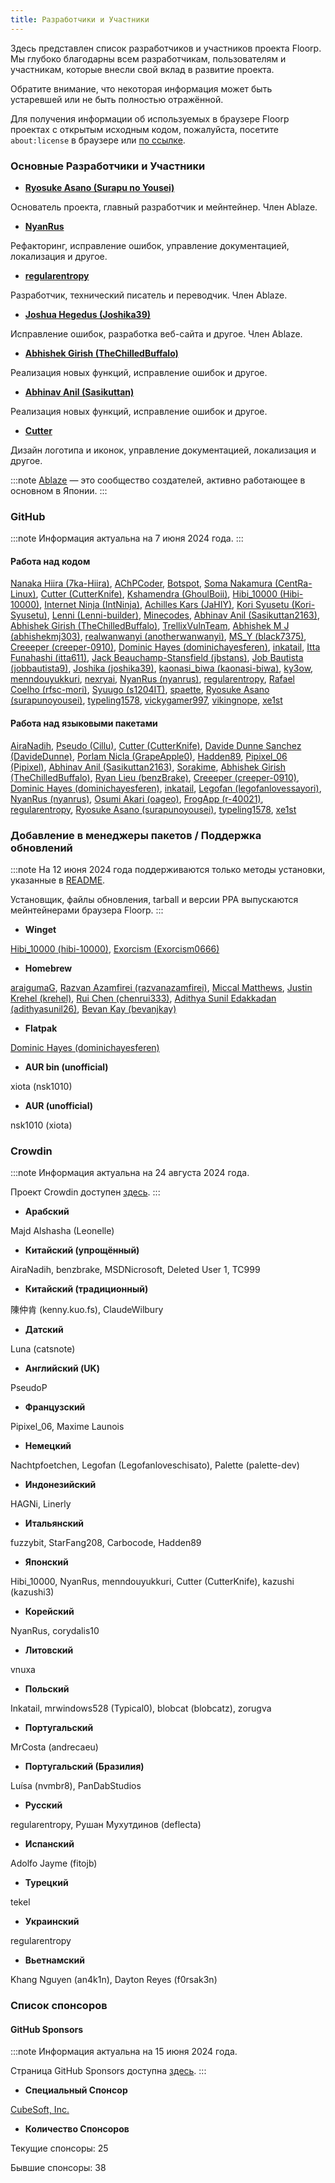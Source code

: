 ```yaml
---
title: Разработчики и Участники
---
```



Здесь представлен список разработчиков и участников проекта Floorp.\
Мы глубоко благодарны всем разработчикам, пользователям и участникам, которые внесли свой вклад в развитие проекта.

Обратите внимание, что некоторая информация может быть устаревшей или не быть полностью отражённой.

Для получения информации об используемых в браузере Floorp проектах с открытым исходным кодом, пожалуйста, посетите `about:license` в браузере или [по ссылке](https://github.com/Floorp-Projects/Floorp?tab=readme-ov-file#-floorp-license-notices-).

### Основные Разработчики и Участники

- [**Ryosuke Asano (Surapu no Yousei)**](https://github.com/surapunoyousei)

Основатель проекта, главный разработчик и мейнтейнер. Член Ablaze.

- [**NyanRus**](https://github.com/nyanrus)

Рефакторинг, исправление ошибок, управление документацией, локализация и другое.

- [**regularentropy**](https://github.com/regularentropy)

Разработчик, технический писатель и переводчик. Член Ablaze.

- [**Joshua Hegedus (Joshika39)**](https://github.com/joshika39)

Исправление ошибок, разработка веб-сайта и другое. Член Ablaze.

- [**Abhishek Girish (TheChilledBuffalo)**](https://github.com/TheChilledBuffalo)

Реализация новых функций, исправление ошибок и другое.

- [**Abhinav Anil (Sasikuttan)**](https://github.com/Sasikuttan2163)

Реализация новых функций, исправление ошибок и другое.

- [**Cutter**](https://github.com/CutterKnife)

Дизайн логотипа и иконок, управление документацией, локализация и другое.

:::note
[Ablaze](https://ablaze.one) — это сообщество создателей, активно работающее в основном в Японии.
:::

### GitHub

:::note
Информация актуальна на 7 июня 2024 года.
:::

#### Работа над кодом

[Nanaka Hiira (7ka-Hiira)](https://github.com/7ka-Hiira), [AChPCoder](https://github.com/AChPCoder), [Botspot](https://github.com/Botspot), [Soma Nakamura (CentRa-Linux)](https://github.com/CentRa-Linux), [Cutter (CutterKnife)](https://github.com/CutterKnife), [Kshamendra (GhoulBoii)](https://github.com/GhoulBoii), [Hibi_10000 (Hibi-10000)](https://github.com/Hibi-10000), [Internet Ninja (IntNinja)](https://github.com/IntNinja), [Achilles Kars (JaHIY)](https://github.com/JaHIY), [Kori Syusetu (Kori-Syusetu)](https://github.com/Kori-Syusetu), [Lenni (Lenni-builder)](https://github.com/Lenni-builder), [Minecodes](https://github.com/Minecodes), [Abhinav Anil (Sasikuttan2163)](https://github.com/Sasikuttan2163), [Abhishek Girish (TheChilledBuffalo)](https://github.com/TheChilledBuffalo), [TrellixVulnTeam](https://github.com/TrellixVulnTeam), [Abhishek M J (abhishekmj303)](https://github.com/abhishekmj303), [realwanwanyi (anotherwanwanyi)](https://github.com/anotherwanwanyi), [MS_Y (black7375)](https://github.com/black7375), [Creeeper (creeper-0910)](https://github.com/creeper-0910), [Dominic Hayes (dominichayesferen)](https://github.com/dominichayesferen), [inkatail](https://github.com/inkatail), [Itta Funahashi (itta611)](https://github.com/itta611), [Jack Beauchamp-Stansfield (jbstans)](https://github.com/jbstans), [Job Bautista (jobbautista9)](https://github.com/jobbautista9), [Joshika (joshika39)](https://github.com/joshika39), [kaonasi_biwa (kaonasi-biwa)](https://github.com/kaonasi-biwa), [ky3ow](https://github.com/ky3ow), [menndouyukkuri](https://github.com/menndouyukkuri), [nexryai](https://github.com/nexryai), [NyanRus (nyanrus)](https://github.com/nyanrus), [regularentropy](https://github.com/regularentropy), [Rafael Coelho (rfsc-mori)](https://github.com/rfsc-mori), [Syuugo (s1204IT)](https://github.com/s1204IT), [spaette](https://github.com/spaette), [Ryosuke Asano (surapunoyousei)](https://github.com/surapunoyousei), [typeling1578](https://github.com/typeling1578), [vickygamer997](https://github.com/vickygamer997), [vikingnope](https://github.com/vikingnope), [xe1st](https://github.com/xe1st)

#### Работа над языковыми пакетами

[AiraNadih](https://github.com/AiraNadih), [Pseudo (Cillu)](https://github.com/Cillu), [Cutter (CutterKnife)](https://github.com/CutterKnife), [Davide Dunne Sanchez (DavideDunne)](https://github.com/DavideDunne), [Porlam Nicla (GrapeApple0)](https://github.com/GrapeApple0), [Hadden89](https://github.com/Hadden89), [Pipixel_06 (Pipixel)](https://github.com/Pipixel), [Abhinav Anil (Sasikuttan2163)](https://github.com/Sasikuttan2163), [Sorakime](https://github.com/Sorakime), [Abhishek Girish (TheChilledBuffalo)](https://github.com/TheChilledBuffalo), [Ryan Lieu (benzBrake)](https://github.com/benzBrake), [Creeeper (creeper-0910)](https://github.com/creeper-0910), [Dominic Hayes (dominichayesferen)](https://github.com/dominichayesferen), [inkatail](https://github.com/inkatail), [Legofan (legofanlovessayori)](https://github.com/legofanlovessayori), [NyanRus (nyanrus)](https://github.com/nyanrus), [Osumi Akari (oageo)](https://github.com/oageo), [FrogApp (r-40021)](https://github.com/r-40021), [regularentropy](https://github.com/regularentropy), [Ryosuke Asano (surapunoyousei)](https://github.com/surapunoyousei), [typeling1578](https://github.com/typeling1578), [xe1st](https://github.com/xe1st)

### Добавление в менеджеры пакетов / Поддержка обновлений

:::note
На 12 июня 2024 года поддерживаются только методы установки, указанные в [README](https://github.com/Floorp-Projects/Floorp#-get-started).

Установщик, файлы обновления, tarball и версии PPA выпускаются мейнтейнерами браузера Floorp.
:::

- **Winget**

[Hibi_10000 (hibi-10000)](https://github.com/hibi-10000), [Exorcism (Exorcism0666)](https://github.com/Exorcism0666)

- **Homebrew**

[araigumaG](https://github.com/araigumaG), [Razvan Azamfirei (razvanazamfirei)](https://github.com/razvanazamfirei), [Miccal Matthews](https://github.com/miccal), [Justin Krehel (krehel)](https://github.com/krehel), [Rui Chen (chenrui333)](https://github.com/chenrui333), [Adithya Sunil Edakkadan (adithyasunil26)](https://github.com/adithyasunil26), [Bevan Kay (bevanjkay)](https://github.com/bevanjkay)

- **Flatpak**

[Dominic Hayes (dominichayesferen)](https://github.com/dominichayesferen)

- **AUR bin (unofficial)**

xiota (nsk1010)

- **AUR (unofficial)**

nsk1010 (xiota)

### Crowdin

:::note
Информация актуальна на 24 августа 2024 года.

Проект Crowdin доступен [здесь](https://crowdin.com/project/floorp-browser).
:::

- **Арабский**

Majd Alshasha (Leonelle)

- **Китайский (упрощённый)**

AiraNadih, benzbrake, MSDNicrosoft, Deleted User 1, TC999

- **Китайский (традиционный)**

陳仲肯 (kenny.kuo.fs), ClaudeWilbury

- **Датский**

Luna (catsnote)

- **Английский (UK)**

PseudoP

- **Французский**

Pipixel_06, Maxime Launois

- **Немецкий**

Nachtpfoetchen, Legofan (Legofanloveschisato), Palette (palette-dev)

- **Индонезийский**

HAGNi, Linerly

- **Итальянский**

fuzzybit, StarFang208, Carbocode, Hadden89

- **Японский**

Hibi_10000, NyanRus, menndouyukkuri, Cutter (CutterKnife), kazushi (kazushi3)

- **Корейский**

NyanRus, corydalis10

- **Литовский**

vnuxa

- **Польский**

Inkatail, mrwindows528 (Typical0), blobcat (blobcatz), zorugva

- **Португальский**

MrCosta (andrecaeu)

- **Португальский (Бразилия)**

Luísa (nvmbr8), PanDabStudios

- **Русский**

regularentropy, Рушан Мухутдинов (deflecta)

- **Испанский**

Adolfo Jayme (fitojb)

- **Турецкий**

tekel

- **Украинский**

regularentropy

- **Вьетнамский**

Khang Nguyen (an4k1n), Dayton Reyes (f0rsak3n)

### Список спонсоров

#### GitHub Sponsors

:::note
Информация актуальна на 15 июня 2024 года.

Страница GitHub Sponsors доступна [здесь](https://crowdin.com/project/floorp-browser).
:::

- **Специальный Спонсор**

[CubeSoft, Inc.](https://www.cube-soft.jp/)

- **Количество Спонсоров**

Текущие спонсоры: 25

Бывшие спонсоры: 38

<Support />
